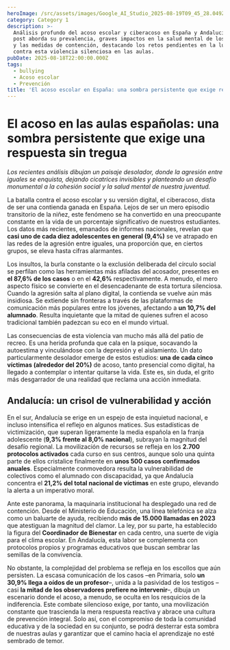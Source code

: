 ```yaml
---
heroImage: /src/assets/images/Google_AI_Studio_2025-08-19T09_45_28.049Z.png
category: Category 1
description: >-
  Análisis profundo del acoso escolar y ciberacoso en España y Andalucía. El
  post aborda su prevalencia, graves impactos en la salud mental de los jóvenes
  y las medidas de contención, destacando los retos pendientes en la lucha
  contra esta violencia silenciosa en las aulas.
pubDate: 2025-08-18T22:00:00.000Z
tags:
  - bullying
  - Acoso escolar
  - Prevención
title: 'El acoso escolar en España: una sombra persistente que exige respuesta'
---
```


# El acoso en las aulas españolas: una sombra persistente que exige una respuesta sin tregua

_Los recientes análisis dibujan un paisaje desolador, donde la agresión entre iguales se enquista, dejando cicatrices invisibles y planteando un desafío monumental a la cohesión social y la salud mental de nuestra juventud._

La batalla contra el acoso escolar y su versión digital, el ciberacoso, dista de ser una contienda ganada en España. Lejos de ser un mero episodio transitorio de la niñez, este fenómeno se ha convertido en una preocupante constante en la vida de un porcentaje significativo de nuestros estudiantes. Los datos más recientes, emanados de informes nacionales, revelan que **casi uno de cada diez adolescentes en general (9,4%)** se ve atrapado en las redes de la agresión entre iguales, una proporción que, en ciertos grupos, se eleva hasta cifras alarmantes.

Los insultos, la burla constante o la exclusión deliberada del círculo social se perfilan como las herramientas más afiladas del acosador, presentes en **el 87,6% de los casos** o en el **42,6%** respectivamente. A menudo, el mero aspecto físico se convierte en el desencadenante de esta tortura silenciosa. Cuando la agresión salta al plano digital, la contienda se vuelve aún más insidiosa. Se extiende sin fronteras a través de las plataformas de comunicación más populares entre los jóvenes, afectando a **un 10,7% del alumnado**. Resulta inquietante que la mitad de quienes sufren el acoso tradicional también padezcan su eco en el mundo virtual.

Las consecuencias de esta violencia van mucho más allá del patio de recreo. Es una herida profunda que cala en la psique, socavando la autoestima y vinculándose con la depresión y el aislamiento. Un dato particularmente desolador emerge de estos estudios: **una de cada cinco víctimas (alrededor del 20%)** de acoso, tanto presencial como digital, ha llegado a contemplar o intentar quitarse la vida. Este es, sin duda, el grito más desgarrador de una realidad que reclama una acción inmediata.

## Andalucía: un crisol de vulnerabilidad y acción

En el sur, Andalucía se erige en un espejo de esta inquietud nacional, e incluso intensifica el reflejo en algunos matices. Sus estadísticas de victimización, que superan ligeramente la media española en la franja adolescente (**9,3% frente al 8,0% nacional**), subrayan la magnitud del desafío regional. La movilización de recursos se refleja en los **2.700 protocolos activados** cada curso en sus centros, aunque solo una quinta parte de ellos cristalice finalmente en **unos 500 casos confirmados anuales**. Especialmente conmovedora resulta la vulnerabilidad de colectivos como el alumnado con discapacidad, ya que Andalucía concentra el **21,2% del total nacional de víctimas** en este grupo, elevando la alerta a un imperativo moral.

Ante este panorama, la maquinaria institucional ha desplegado una red de contención. Desde el Ministerio de Educación, una línea telefónica se alza como un baluarte de ayuda, recibiendo **más de 15.000 llamadas en 2023** que atestiguan la magnitud del clamor. La ley, por su parte, ha establecido la figura del **Coordinador de Bienestar** en cada centro, una suerte de vigía para el clima escolar. En Andalucía, esta labor se complementa con protocolos propios y programas educativos que buscan sembrar las semillas de la convivencia.

No obstante, la complejidad del problema se refleja en los escollos que aún persisten. La escasa comunicación de los casos –en Primaria, solo **un 30,9% llega a oídos de un profesor**–, unida a la pasividad de los testigos –casi **la mitad de los observadores prefiere no intervenir**–, dibuja un escenario donde el acoso, a menudo, se oculta en los resquicios de la indiferencia. Este combate silencioso exige, por tanto, una movilización constante que trascienda la mera respuesta reactiva y abrace una cultura de prevención integral. Solo así, con el compromiso de toda la comunidad educativa y de la sociedad en su conjunto, se podrá desterrar esta sombra de nuestras aulas y garantizar que el camino hacia el aprendizaje no esté sembrado de temor.
